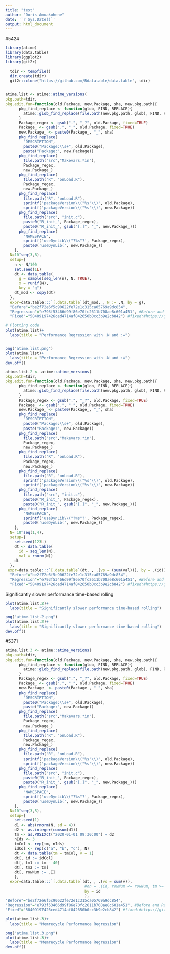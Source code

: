 ```yaml
---
title: "test"
author: "Doris Amoakohene"
date: '`r Sys.Date()`'
output: html_document
---
```




#5424

```r
library(atime)
library(data.table)
library(ggplot2)
library(git2r)
```

```r
  tdir <- tempfile()
  dir.create(tdir)
  git2r::clone("https://github.com/Rdatatable/data.table", tdir)
  
```

```r

atime.list <- atime::atime_versions(
pkg.path=tdir,
pkg.edit.fun=function(old.Package, new.Package, sha, new.pkg.path){
      pkg_find_replace <- function(glob, FIND, REPLACE){
        atime::glob_find_replace(file.path(new.pkg.path, glob), FIND, REPLACE)
      }
      Package_regex <- gsub(".", "_?", old.Package, fixed=TRUE)
      Package_ <- gsub(".", "_", old.Package, fixed=TRUE)
      new.Package_ <- paste0(Package_, "_", sha)
      pkg_find_replace(
        "DESCRIPTION", 
        paste0("Package:\\s+", old.Package),
        paste("Package:", new.Package))
      pkg_find_replace(
        file.path("src","Makevars.*in"),
        Package_regex,
        new.Package_)
      pkg_find_replace(
        file.path("R", "onLoad.R"),
        Package_regex,
        new.Package_)
      pkg_find_replace(
        file.path("R", "onLoad.R"),
        sprintf('packageVersion\\("%s"\\)', old.Package),
        sprintf('packageVersion\\("%s"\\)', new.Package))
      pkg_find_replace(
        file.path("src", "init.c"),
        paste0("R_init_", Package_regex),
        paste0("R_init_", gsub("[.]", "_", new.Package_)))
      pkg_find_replace(
        "NAMESPACE",
        sprintf('useDynLib\\("?%s"?', Package_regex),
        paste0('useDynLib(', new.Package_))
    },
  N=10^seq(3,8),
  setup={ 
    n <- N/100
    set.seed(1L)
    dt <- data.table(
      g = sample(seq_len(n), N, TRUE),
      x = runif(N),
      key = "g")
    dt_mod <- copy(dt)
  },
  expr=data.table:::`[.data.table`(dt_mod, , N := .N, by = g),
  "Before"="be2f72e6f5c90622fe72e1c315ca05769a9dc854",
  "Regression"="e793f53466d99f86e70fc2611b708ae8c601a451", #Before and Regression:https://github.com/Rdatatable/data.table/pull/4491/commits from this commits id in github. on(news items tweak and move items up)
  "Fixed"="58409197426ced4714af842650b0cc3b9e2cb842") #fixed:#https://github.com/Rdatatable/data.table/pull/5463/commits; taken from the last commits in here. for fixed.


```



```r
# Plotting code
plot(atime.list)+
  labs(title = "Performance Regression with .N and :=")


png("atime.list.png")
plot(atime.list)+
  labs(title = "Performance Regression with .N and :=")
dev.off()
```





```r
atime.list.2 <- atime::atime_versions(
pkg.path=tdir,
pkg.edit.fun=function(old.Package, new.Package, sha, new.pkg.path){
      pkg_find_replace <- function(glob, FIND, REPLACE){
        atime::glob_find_replace(file.path(new.pkg.path, glob), FIND, REPLACE)
      }
      Package_regex <- gsub(".", "_?", old.Package, fixed=TRUE)
      Package_ <- gsub(".", "_", old.Package, fixed=TRUE)
      new.Package_ <- paste0(Package_, "_", sha)
      pkg_find_replace(
        "DESCRIPTION", 
        paste0("Package:\\s+", old.Package),
        paste("Package:", new.Package))
      pkg_find_replace(
        file.path("src","Makevars.*in"),
        Package_regex,
        new.Package_)
      pkg_find_replace(
        file.path("R", "onLoad.R"),
        Package_regex,
        new.Package_)
      pkg_find_replace(
        file.path("R", "onLoad.R"),
        sprintf('packageVersion\\("%s"\\)', old.Package),
        sprintf('packageVersion\\("%s"\\)', new.Package))
      pkg_find_replace(
        file.path("src", "init.c"),
        paste0("R_init_", Package_regex),
        paste0("R_init_", gsub("[.]", "_", new.Package_)))
      pkg_find_replace(
        "NAMESPACE",
        sprintf('useDynLib\\("?%s"?', Package_regex),
        paste0('useDynLib(', new.Package_))
    },
  N= 10^seq(1,4),
  setup={ 
    set.seed(123L)
    dt <- data.table(
      id = seq_len(N),
      val = rnorm(N))
    dt
  },
 expr=data.table:::`[.data.table`(dt, , .(vs = (sum(val))), by = .(id)),
  "Before"="be2f72e6f5c90622fe72e1c315ca05769a9dc854",
  "Regression"="e793f53466d99f86e70fc2611b708ae8c601a451", #Before and Regression:https://github.com/Rdatatable/data.table/pull/4491/commits from this commits id in github. on(news items tweak and move items up)
  "Fixed"="58409197426ced4714af842650b0cc3b9e2cb842") #fixed:#https://github.com/Rdatatable/data.table/pull/5463/commits; taken from the last commits in here. for fixed.


```

Significantly slower performance time-based rolling 
```r
plot(atime.list.2)+
  labs(title = "Significantly slower performance time-based rolling")

png("atime.list.2.png")
plot(atime.list.2)+
  labs(title = "Significantly slower performance time-based rolling")
dev.off()
```



#5371
```r

atime.list.3 <- atime::atime_versions(
pkg.path=tdir,
pkg.edit.fun=function(old.Package, new.Package, sha, new.pkg.path){
      pkg_find_replace <- function(glob, FIND, REPLACE){
        atime::glob_find_replace(file.path(new.pkg.path, glob), FIND, REPLACE)
      }
      Package_regex <- gsub(".", "_?", old.Package, fixed=TRUE)
      Package_ <- gsub(".", "_", old.Package, fixed=TRUE)
      new.Package_ <- paste0(Package_, "_", sha)
      pkg_find_replace(
        "DESCRIPTION", 
        paste0("Package:\\s+", old.Package),
        paste("Package:", new.Package))
      pkg_find_replace(
        file.path("src","Makevars.*in"),
        Package_regex,
        new.Package_)
      pkg_find_replace(
        file.path("R", "onLoad.R"),
        Package_regex,
        new.Package_)
      pkg_find_replace(
        file.path("R", "onLoad.R"),
        sprintf('packageVersion\\("%s"\\)', old.Package),
        sprintf('packageVersion\\("%s"\\)', new.Package))
      pkg_find_replace(
        file.path("src", "init.c"),
        paste0("R_init_", Package_regex),
        paste0("R_init_", gsub("[.]", "_", new.Package_)))
      pkg_find_replace(
        "NAMESPACE",
        sprintf('useDynLib\\("?%s"?', Package_regex),
        paste0('useDynLib(', new.Package_))
    },
  N=10^seq(3,5),
  setup={
    set.seed(1)
    d1 <- abs(rnorm(N, sd = 4))
    d2 <- as.integer(cumsum(d1))
    tm <- as.POSIXct("2020-01-01 09:30:00") + d2
    nIds <- 3
    tmCol <- rep(tm, nIds)
    idCol <- rep(c("a", "b", "c"), N)
    dt <- data.table(tm = tmCol, v = 1)
    dt[, id := idCol]
    dt[, tm1 := tm - 40]
    dt[, tm2 := tm]
    dt[, rowNum := .I]
    },
  expr=data.table:::`[.data.table`(dt, , .(vs = sum(v)),
                                   #on = .(id, rowNum <= rowNum, tm >= tm1, tm < tm2),
                                   by = id
                                   ),
"Before"="be2f72e6f5c90622fe72e1c315ca05769a9dc854",
"Regression"="e793f53466d99f86e70fc2611b708ae8c601a451", #Before and Regression:https://github.com/Rdatatable/data.table/pull/4491/commits from this commits id in github. on(news items tweak and move items up)
"Fixed"="58409197426ced4714af842650b0cc3b9e2cb842") #fixed:#https://github.com/Rdatatable/data.table/pull/5463/commits; taken from the last commits in here. for fixed.


```

```r
plot(atime.list.3)+
  labs(title = "Memrecycle Performance Regression")

png("atime.list.3.png")
plot(atime.list.3)+
  labs(title = "Memrecycle Performance Regression")
dev.off()
```



